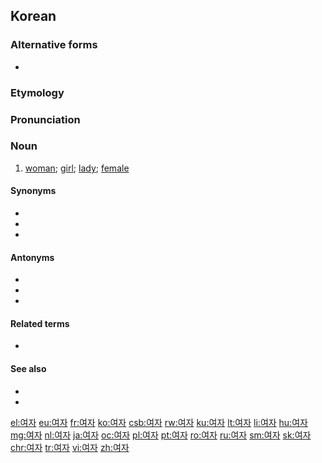 ==Korean==

===Alternative forms===
*{{ko-l|녀자}} {{qualifier|North Korea}}

===Etymology===
{{ko-etym-Sino|女|female|子|offspring}}

===Pronunciation===
{{ko-IPA}}

===Noun===
{{ko-noun|hanja=女子}}

# [[woman]]; [[girl]]; [[lady]]; [[female]]

====Synonyms====
*{{ko-l|계집||woman; girl}}
*{{ko-l|아내||wife}} 
*{{ko-l|여성||yeoseong|female|女性}}

====Antonyms====
*{{ko-l|사내||man; husband}} 
*{{ko-l|남자||namja|man, male|男子}}
*{{ko-l|남성||namseong|male|男性}}

====Related terms====
*{{ko-l|남녀||men and women|男女}}

====See also====
*{{ko-l|어른||adult}}
*{{ko-l|아이||child}}

[[el:여자]]
[[eu:여자]]
[[fr:여자]]
[[ko:여자]]
[[csb:여자]]
[[rw:여자]]
[[ku:여자]]
[[lt:여자]]
[[li:여자]]
[[hu:여자]]
[[mg:여자]]
[[nl:여자]]
[[ja:여자]]
[[oc:여자]]
[[pl:여자]]
[[pt:여자]]
[[ro:여자]]
[[ru:여자]]
[[sm:여자]]
[[sk:여자]]
[[chr:여자]]
[[tr:여자]]
[[vi:여자]]
[[zh:여자]]